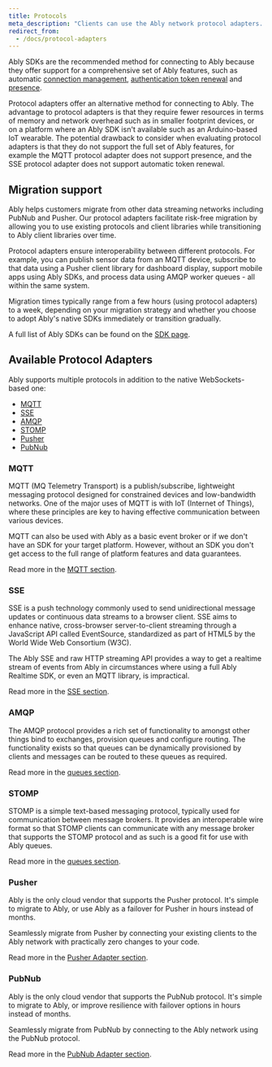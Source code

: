 ```yaml
---
title: Protocols
meta_description: "Clients can use the Ably network protocol adapters. This is especially useful where an Ably SDK is not available for your language of choice, or where platform resource constraints prohibit use of an SDK."
redirect_from:
  - /docs/protocol-adapters
---
```


Ably SDKs are the recommended method for connecting to Ably because they offer support for a comprehensive set of Ably features, such as automatic [connection management](/docs/connect), [authentication token renewal](/docs/auth/token) and [presence](/docs/presence-occupancy).

Protocol adapters offer an alternative method for connecting to Ably. The advantage to protocol adapters is that they require fewer resources in terms of memory and network overhead such as in smaller footprint devices, or on a platform where an Ably SDK isn't available such as an Arduino-based IoT wearable. The potential drawback to consider when evaluating protocol adapters is that they do not support the full set of Ably features, for example the MQTT protocol adapter does not support presence, and the SSE protocol adapter does not support automatic token renewal.

## Migration support <a id="migration-support"/>

Ably helps customers migrate from other data streaming networks including PubNub and Pusher. Our protocol adapters facilitate risk-free migration by allowing you to use existing protocols and client libraries while transitioning to Ably client libraries over time.

Protocol adapters ensure interoperability between different protocols. For example, you can publish sensor data from an MQTT device, subscribe to that data using a Pusher client library for dashboard display, support mobile apps using Ably SDKs, and process data using AMQP worker queues - all within the same system.

Migration times typically range from a few hours (using protocol adapters) to a week, depending on your migration strategy and whether you choose to adopt Ably's native SDKs immediately or transition gradually.

A full list of Ably SDKs can be found on the [SDK page](/docs/sdks).

## Available Protocol Adapters <a id="available-adapters"/>

Ably supports multiple protocols in addition to the native WebSockets-based one:

* [MQTT](#mqtt)
* [SSE](#sse)
* [AMQP](#amqp)
* [STOMP](#stomp)
* [Pusher](#pusher)
* [PubNub](#pubnub)

### MQTT <a id="mqtt"/>

MQTT (MQ Telemetry Transport) is a publish/subscribe, lightweight messaging protocol designed for constrained devices and low-bandwidth networks. One of the major uses of MQTT is with IoT (Internet of Things), where these principles are key to having effective communication between various devices.

MQTT can also be used with Ably as a basic event broker or if we don't have an SDK for your target platform. However, without an SDK you don't get access to the full range of platform features and data guarantees.

Read more in the [MQTT section](/docs/protocols/mqtt).

### SSE <a id="sse"/>

SSE is a push technology commonly used to send unidirectional message updates or continuous data streams to a browser client. SSE aims to enhance native, cross-browser server-to-client streaming through a JavaScript API called EventSource, standardized as part of HTML5 by the World Wide Web Consortium (W3C).

The Ably SSE and raw HTTP streaming API provides a way to get a realtime stream of events from Ably in circumstances where using a full Ably Realtime SDK, or even an MQTT library, is impractical.

Read more in the [SSE section](/docs/protocols/sse).

### AMQP <a id="amqp"/>

The AMQP protocol provides a rich set of functionality to amongst other things bind to exchanges, provision queues and configure routing. The functionality exists so that queues can be dynamically provisioned by clients and messages can be routed to these queues as required.

Read more in the [queues section](/docs/platform/integrations/queues).

### STOMP <a id="stomp"/>

STOMP is a simple text-based messaging protocol, typically used for communication between message brokers. It provides an interoperable wire format so that STOMP clients can communicate with any message broker that supports the STOMP protocol and as such is a good fit for use with Ably queues.

Read more in the [queues section](/docs/platform/integrations/queues).

### Pusher <a id="pusher"/>

Ably is the only cloud vendor that supports the Pusher protocol. It's simple to migrate to Ably, or use Ably as a failover for Pusher in hours instead of months.

Seamlessly migrate from Pusher by connecting your existing clients to the Ably network with practically zero changes to your code.

Read more in the [Pusher Adapter section](/docs/protocols/pusher).

### PubNub <a id="pubnub"/>

Ably is the only cloud vendor that supports the PubNub protocol. It's simple to migrate to Ably, or improve resilience with failover options in hours instead of months.

Seamlessly migrate from PubNub by connecting to the Ably network using the PubNub protocol.

Read more in the [PubNub Adapter section](/docs/protocols/pubnub).
